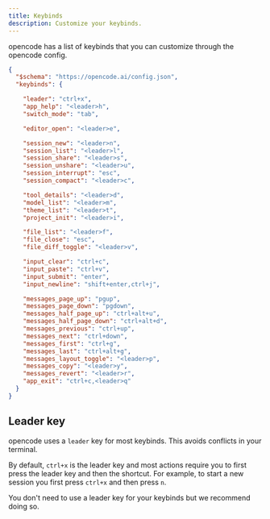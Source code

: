 ```yaml
---
title: Keybinds
description: Customize your keybinds.
---
```


opencode has a list of keybinds that you can customize through the opencode config.

```json title="opencode.json"
{
  "$schema": "https://opencode.ai/config.json",
  "keybinds": {

    "leader": "ctrl+x",
    "app_help": "<leader>h",
    "switch_mode": "tab",

    "editor_open": "<leader>e",

    "session_new": "<leader>n",
    "session_list": "<leader>l",
    "session_share": "<leader>s",
    "session_unshare": "<leader>u",
    "session_interrupt": "esc",
    "session_compact": "<leader>c",

    "tool_details": "<leader>d",
    "model_list": "<leader>m",
    "theme_list": "<leader>t",
    "project_init": "<leader>i",

    "file_list": "<leader>f",
    "file_close": "esc",
    "file_diff_toggle": "<leader>v",

    "input_clear": "ctrl+c",
    "input_paste": "ctrl+v",
    "input_submit": "enter",
    "input_newline": "shift+enter,ctrl+j",

    "messages_page_up": "pgup",
    "messages_page_down": "pgdown",
    "messages_half_page_up": "ctrl+alt+u",
    "messages_half_page_down": "ctrl+alt+d",
    "messages_previous": "ctrl+up",
    "messages_next": "ctrl+down",
    "messages_first": "ctrl+g",
    "messages_last": "ctrl+alt+g",
    "messages_layout_toggle": "<leader>p",
    "messages_copy": "<leader>y",
    "messages_revert": "<leader>r",
    "app_exit": "ctrl+c,<leader>q"
  }
}
```

## Leader key

opencode uses a `leader` key for most keybinds. This avoids conflicts in your terminal.

By default, `ctrl+x` is the leader key and most actions require you to first press the leader key and then the shortcut. For example, to start a new session you first press `ctrl+x` and then press `n`.

You don't need to use a leader key for your keybinds but we recommend doing so.
